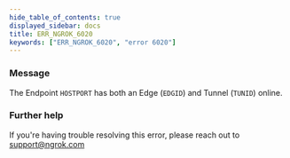 ```yaml
---
hide_table_of_contents: true
displayed_sidebar: docs
title: ERR_NGROK_6020
keywords: ["ERR_NGROK_6020", "error 6020"]
---
```


### Message

The Endpoint `HOSTPORT` has both an Edge (`EDGID`) and Tunnel (`TUNID`) online.

### Further help

If you're having trouble resolving this error, please reach out to [support@ngrok.com](mailto:support@ngrok.com?subject=Help%20with%20ERR_NGROK_6020)
